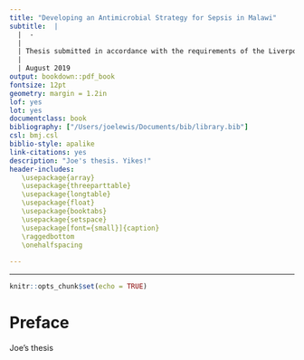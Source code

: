 ```yaml
--- 
title: "Developing an Antimicrobial Strategy for Sepsis in Malawi"
subtitle:  | 
  |  -
  |  
  | Thesis submitted in accordance with the requirements of the Liverpool School of Tropical Medicine for the degree of Doctor in Philosophy by Joseph Michael Lewis
  | 
  | August 2019
output: bookdown::pdf_book
fontsize: 12pt
geometry: margin = 1.2in
lof: yes
lot: yes
documentclass: book
bibliography: ["/Users/joelewis/Documents/bib/library.bib"]
csl: bmj.csl
biblio-style: apalike
link-citations: yes
description: "Joe's thesis. Yikes!"
header-includes:
   \usepackage{array}
   \usepackage{threeparttable}
   \usepackage{longtable}
   \usepackage{float}
   \usepackage{booktabs}
   \usepackage{setspace}
   \usepackage[font={small}]{caption}
   \raggedbottom
   \onehalfspacing
   
---
```

---
```r
knitr::opts_chunk$set(echo = TRUE)
```

# Preface {-}

Joe's thesis 
